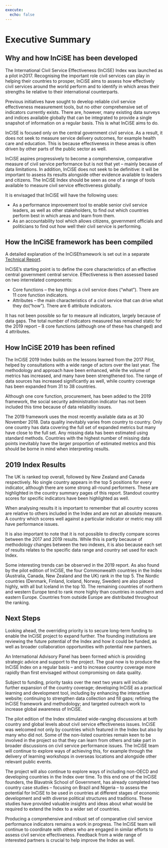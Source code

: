 ```yaml
---
execute:
  echo: false
---
```


# Executive Summary {.unnumbered}

## Why and how InCiSE has been developed

The International Civil Service Effectiveness (InCiSE) Index was launched as a
pilot in2017. Recognising the important role civil services can play in helping
their countries to prosper, InCiSE aims to assess how effectively civil services
around the world perform and to identify in which areas their strengths lie
relative to their international counterparts.

Previous initiatives have sought to develop reliable civil service
effectiveness measurement tools, but no other comprehensive set of indicators
currently exists. There are, however, many existing data surveys and indices
available globally that can be integrated to provide a single snapshot of
information on a regular basis. This is what InCiSE aims to do.

InCiSE is focused only on the central government civil service. As a result, it
does not seek to measure service delivery outcomes, for example health care and
education. This is because effectiveness in these areas is often driven by
other parts of the public sector as well.

InCiSE aspires progressively to become a comprehensive, comparative measure of
civil service performance but is not that yet – mainly because of data
limitations. In addition, InCiSE does not seek to be definitive: it will be
important to assess its results alongside other evidence available to leaders
and citizens. The InCiSE Index should be seen as one of a range of tools
available to measure civil service effectiveness globally.

It is envisaged that InCiSE will have the following uses:

* As a performance improvement tool to enable senior civil service leaders,
  as well as other stakeholders, to find out which countries perform best in
  which areas and learn from them.
* As an accountability tool which allows citizens, government officials and
  politicians to find out how well their civil service is performing.

## How the InCiSE framework has been compiled

A detailed explanation of the InCiSEframework is set out in a separate
[Technical Report](https://incise-project.github.io/incise2019-techreport/).

InCiSE's starting point is to define the core characteristics of an effective
central government central service. Effectiveness is then assessed based on two
interrelated components:

* Core functions – the key things a civil service does ("what"). There are 11
  core function indicators.
* Attributes – the main characteristics of a civil service that can drive what
  they do("how"). There are 6 attribute indicators.

It has not been possible so far to measure all indicators, largely because of
data gaps. The total number of indicators measured has remained static for the
2019 report – 8 core functions (although one of these has changed) and 4
attributes.

## How InCiSE 2019 has been refined

The InCiSE 2019 Index builds on the lessons learned from the 2017 Pilot, helped
by consultations with a wide range of actors over the last year. The
methodology and approach have been enhanced, while the volume of metrics has
increased, and many have been strengthened too. The range of data sources has
increased significantly as well, while country coverage has been expanded from
31 to 38 countries.

Although one core function, procurement, has been added to the 2019 framework,
the social security administration indicator has not been included this time
because of data reliability issues.

The 2019 framework uses the most recently available data as at 30 November 2018.
Data quality inevitably varies from country to country. Only one country has
data covering the full set of expanded metrics but many have close to the full
set. Any missing data has been estimated using standard methods. Countries with
the highest number of missing data points inevitably have the larger proportion
of estimated metrics and this should be borne in mind when interpreting results.

## 2019 Index Results

The UK is ranked top overall, followed by New Zealand and Canada respectively.
No single country appears in the top 5 positions for every indicator, although
there are some strong all-round performers. These are highlighted in the
country summary pages of this report. Standout country scores for specific
indicators have been highlighted as well.

When analysing results it is important to remember that all country scores are
relative to others included in the Index and are not an absolute measure. A
country which scores well against a particular indicator or metric may still
have performance issues.

It is also important to note that it is not possible to directly compare scores
between the 2017 and 2019 results. While this is partly because of methodology
changes between the two indexes, it is also because each set of results relates
to the specific data range and country set used for each Index.

Some interesting trends can be observed in the 2019 report. As also found by
the pilot edition of InCiSE, the four Commonwealth countries in the Index
(Australia, Canada, New Zealand and the UK) rank in the top 5. The Nordic
countries (Denmark, Finland, Iceland, Norway, Sweden) are also placed highly,
with all but Iceland in the top 10.  The remaining countries of northern and
western Europe tend to rank more highly than countries in southern and eastern
Europe. Countries from outside Europe are distributed throughout the ranking.

## Next Steps

Looking ahead, the overriding priority is to secure long-term funding to enable
the InCiSE project to expand further. The founding institutions are reviewing
the future potential of the Index and how it could be funded, as well as
broader collaboration opportunities with potential new partners.

An International Advisory Panel has been formed which is providing strategic
advice and support to the project. The goal now is to produce the InCiSE Index
on a regular basis – and to increase country coverage more rapidly than first
envisaged without compromising on data quality.

Subject to funding, priority tasks over the next two years will include:
further expansion of the country coverage; developing InCiSE as a practical
learning and development tool, including by enhancing the interactive website;
continuing to strengthen data collection and fill gaps; refining the InCiSE
framework and methodology; and targeted outreach work to increase global
awareness of InCiSE.

The pilot edition of the Index stimulated wide-ranging discussions at both
country and global levels about civil service effectiveness issues. InCiSE was
welcomed not only by countries which featured in the Index but also by many who
did not. Some of the non-listed countries remain keen to be involved in the
project so that they can learn from others and take part in broader discussions
on civil service performance issues. The InCiSE team will continue to explore
ways of achieving this, for example through the delivery of learning workshops
in overseas locations and alongside other relevant public events.

The project will also continue to explore ways of including non-OECD and
developing countries in the Index over time. To this end one of the InCiSE
founders, the Blavatnik School of Government, has already completed two country
case studies – focusing on Brazil and Nigeria – to assess the potential for
InCiSE to be used in countries at different stages of economic development and
with diverse political structures and traditions. These studies have provided
valuable insights and ideas about what would be required to extend the Index
to a wider set of countries.

Producing a comprehensive and robust set of comparative civil service
performance indicators remains a work in progress. The InCiSE team will
continue to coordinate with others who are engaged in similar efforts to
assess civil service effectiveness. Feedback from a wide range of interested
partners is crucial to help improve the Index as well.

